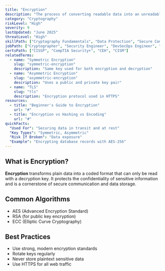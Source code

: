 ```yaml
---
title: "Encryption"
description: "The process of converting readable data into an unreadable format to prevent unauthorized access"
category: "Cryptography"
riskLevel: "High"
severity: 9
lastUpdated: "June 2025"
threatLevel: "High"
skillPath: ["Cryptography Fundamentals", "Data Protection", "Secure Communications"]
jobPath: ["Cryptographer", "Security Engineer", "DevSecOps Engineer", "Security Architect"]
certsPath: ["CISSP", "CompTIA Security+", "CEH", "CISM"]
relatedTerms:
  - name: "Symmetric Encryption"
    slug: "symmetric-encryption"
    description: "Same key used for both encryption and decryption"
  - name: "Asymmetric Encryption"
    slug: "asymmetric-encryption"
    description: "Uses a public and private key pair"
  - name: "TLS"
    slug: "tls"
    description: "Encryption protocol used in HTTPS"
resources:
  - title: "Beginner's Guide to Encryption"
    url: "#"
  - title: "Encryption vs Hashing vs Encoding"
    url: "#"
quickFacts:
  "Used For": "Securing data in transit and at rest"
  "Key Types": "Symmetric, Asymmetric"
  "Risk If Broken": "Data exposure"
  "Example": "Encrypting database records with AES-256"
---
```


## What is Encryption?

**Encryption** transforms plain data into a coded format that can only be read with a decryption key. It protects the confidentiality of sensitive information and is a cornerstone of secure communication and data storage.

## Common Algorithms

- AES (Advanced Encryption Standard)
- RSA (for public key encryption)
- ECC (Elliptic Curve Cryptography)

## Best Practices

- Use strong, modern encryption standards
- Rotate keys regularly
- Never store plaintext sensitive data
- Use HTTPS for all web traffic
